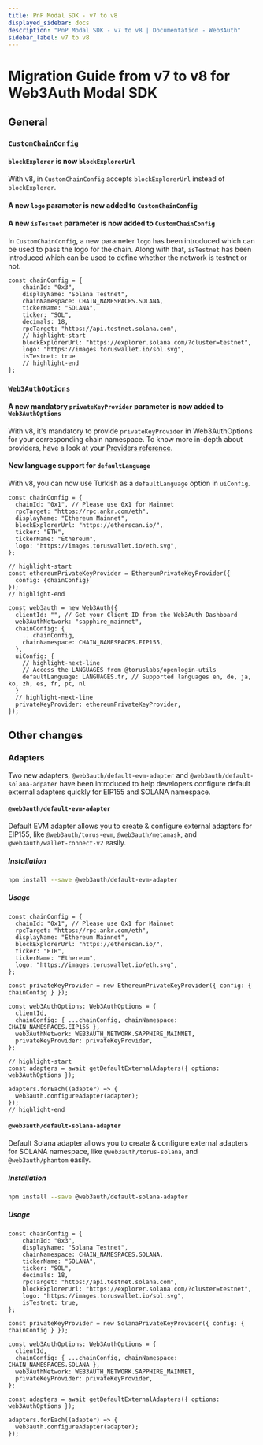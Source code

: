 ```yaml
---
title: PnP Modal SDK - v7 to v8
displayed_sidebar: docs
description: "PnP Modal SDK - v7 to v8 | Documentation - Web3Auth"
sidebar_label: v7 to v8
---
```


# Migration Guide from v7 to v8 for Web3Auth Modal SDK

## General

### `CustomChainConfig`

#### `blockExplorer` is now `blockExplorerUrl`
With v8, in `CustomChainConfig` accepts `blockExplorerUrl` instead of `blockExplorer`.

#### A new `logo` parameter is now added to `CustomChainConfig`

#### A new `isTestnet` parameter is now added to `CustomChainConfig`

In `CustomChainConfig`, a new parameter `logo` has been introduced which can be used to pass
the logo for the chain. Along with that, `isTestnet` has been introduced which can be used to define
whether the network is testnet or not.

```tsx
const chainConfig = {
    chainId: "0x3",
    displayName: "Solana Testnet",
    chainNamespace: CHAIN_NAMESPACES.SOLANA,
    tickerName: "SOLANA",
    ticker: "SOL",
    decimals: 18,
    rpcTarget: "https://api.testnet.solana.com",
    // highlight-start
    blockExplorerUrl: "https://explorer.solana.com/?cluster=testnet",
    logo: "https://images.toruswallet.io/sol.svg",
    isTestnet: true
    // highlight-end
};
```

### `Web3AuthOptions`

#### A new mandatory `privateKeyProvider` parameter is now added to `Web3AuthOptions`

With v8, it's mandatory to provide `privateKeyProvider` in Web3AuthOptions for your corresponding chain namespace. To know more in-depth about providers,
have a look at your [Providers reference](/sdk/helper-sdks/providers).

#### New language support for `defaultLanguage`

With v8, you can now use Turkish as a `defaultLanguage` option in `uiConfig`.

```tsx
const chainConfig = {
  chainId: "0x1", // Please use 0x1 for Mainnet
  rpcTarget: "https://rpc.ankr.com/eth",
  displayName: "Ethereum Mainnet",
  blockExplorerUrl: "https://etherscan.io/",
  ticker: "ETH",
  tickerName: "Ethereum",
  logo: "https://images.toruswallet.io/eth.svg",
};

// highlight-start
const ethereumPrivateKeyProvider = EthereumPrivateKeyProvider({
  config: {chainConfig}
});
// highlight-end

const web3auth = new Web3Auth({
  clientId: "", // Get your Client ID from the Web3Auth Dashboard
  web3AuthNetwork: "sapphire_mainnet",
  chainConfig: {
    ...chainConfig,
    chainNamespace: CHAIN_NAMESPACES.EIP155,
  },
  uiConfig: {
    // highlight-next-line
    // Access the LANGUAGES from @toruslabs/openlogin-utils
    defaultLanguage: LANGUAGES.tr, // Supported languages en, de, ja, ko, zh, es, fr, pt, nl
  }
  // highlight-next-line
  privateKeyProvider: ethereumPrivateKeyProvider,
});
```

## Other changes

### Adapters

Two new adapters, `@web3auth/default-evm-adapter` and `@web3auth/default-solana-adpater` have been introduced to help
developers configure default external adapters quickly for EIP155 and SOLANA namespace.

#### `@web3auth/default-evm-adapter`
Default EVM adapter allows you to create & configure external adapters for EIP155,
 like `@web3auth/torus-evm`, `@web3auth/metamask`, and `@web3auth/wallet-connect-v2` easily.

##### Installation

```bash npm2yarn
npm install --save @web3auth/default-evm-adapter
```

##### Usage

```tsx
const chainConfig = {
  chainId: "0x1", // Please use 0x1 for Mainnet
  rpcTarget: "https://rpc.ankr.com/eth",
  displayName: "Ethereum Mainnet",
  blockExplorerUrl: "https://etherscan.io/",
  ticker: "ETH",
  tickerName: "Ethereum",
  logo: "https://images.toruswallet.io/eth.svg",
};

const privateKeyProvider = new EthereumPrivateKeyProvider({ config: { chainConfig } });

const web3AuthOptions: Web3AuthOptions = {
  clientId,
  chainConfig: { ...chainConfig, chainNamespace: CHAIN_NAMESPACES.EIP155 },
  web3AuthNetwork: WEB3AUTH_NETWORK.SAPPHIRE_MAINNET,
  privateKeyProvider: privateKeyProvider,
};

// highlight-start
const adapters = await getDefaultExternalAdapters({ options: web3AuthOptions });

adapters.forEach((adapter) => {
  web3auth.configureAdapter(adapter);
});
// highlight-end
```

#### `@web3auth/default-solana-adapter`

Default Solana adapter allows you to create & configure external adapters for SOLANA namespace,
like `@web3auth/torus-solana`, and `@web3auth/phantom` easily.

##### Installation

```bash npm2yarn
npm install --save @web3auth/default-solana-adapter
```

##### Usage

```tsx
const chainConfig = {
    chainId: "0x3",
    displayName: "Solana Testnet",
    chainNamespace: CHAIN_NAMESPACES.SOLANA,
    tickerName: "SOLANA",
    ticker: "SOL",
    decimals: 18,
    rpcTarget: "https://api.testnet.solana.com",
    blockExplorerUrl: "https://explorer.solana.com/?cluster=testnet",
    logo: "https://images.toruswallet.io/sol.svg",
    isTestnet: true,
};

const privateKeyProvider = new SolanaPrivateKeyProvider({ config: { chainConfig } });

const web3AuthOptions: Web3AuthOptions = {
  clientId,
  chainConfig: { ...chainConfig, chainNamespace: CHAIN_NAMESPACES.SOLANA },
  web3AuthNetwork: WEB3AUTH_NETWORK.SAPPHIRE_MAINNET,
  privateKeyProvider: privateKeyProvider,
};

const adapters = await getDefaultExternalAdapters({ options: web3AuthOptions });

adapters.forEach((adapter) => {
  web3auth.configureAdapter(adapter);
});
```
